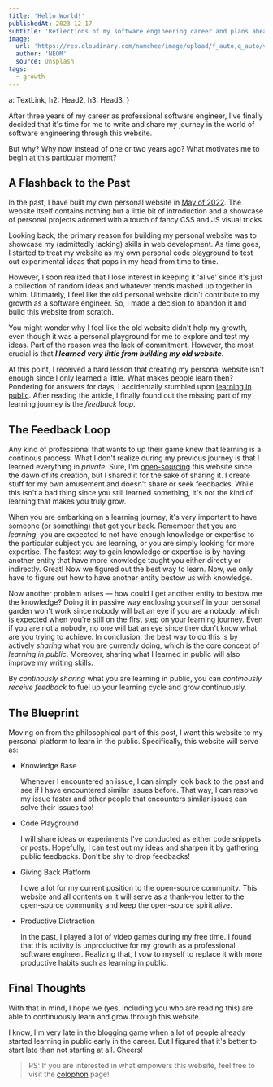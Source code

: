 ---
title: 'Hello World!'
publishedAt: 2023-12-17
subtitle: 'Reflections of my software engineering career and plans ahead'
image:
  url: 'https://res.cloudinary.com/namchee/image/upload/f_auto,q_auto/v1/posts/hello-world/banner'
  author: 'NEOM'
  source: Unsplash
tags:
  - growth
---

  a: TextLink,
  h2: Head2,
  h3: Head3,
}

After three years of my career as professional software engineer, I've finally decided that it's time for me to write and share my journey in the world of software engineering through this website.

But why? Why now instead of one or two years ago? What motivates me to begin at this particular moment?

## A Flashback to the Past

In the past, I have built my own personal website in [May of 2022](https://github.com/Namchee/site/tree/1b54cab8ce574ceb11f69d727547324f42a67b55).
The website itself contains nothing but a little bit of introduction and a showcase of personal projects adorned with a touch of fancy CSS and JS visual tricks.

Looking back, the primary reason for building my personal website was to showcase my (admittedly lacking) skills in web development.
As time goes, I started to treat my website as my own personal code playground to test out
experimental ideas that pops in my head from time to time.

However, I soon realized that I lose interest in keeping it 'alive' since it's just a collection of random ideas and whatever
trends mashed up together in whim. Ultimately, I feel like the old personal website didn't contribute to my growth as a software engineer.
So, I made a decision to abandon it and build this website from scratch.

You might wonder why I feel like the old website didn't help my growth, even though it was a personal playground for me to explore and test my ideas.
Part of the reason was the lack of commitment. However, the most crucial is that ***I learned very little from building my old website***.

At this point, I received a hard lesson that creating my personal website isn't enough since I only learned a little. What makes people learn then?
Pondering for answers for days, I accidentally stumbled upon [learning in public](https://www.swyx.io/learn-in-public). After reading
the article, I finally found out the missing part of my learning journey is the *feedback loop*.

## The Feedback Loop

Any kind of professional that wants to up their game knew that learning is a continous process. What I don't realize during my previous journey is that I learned everything
in *private*. Sure, I'm [open-sourcing](https://www.github.com/Namchee/site) this website since the dawn of its creation, but I shared it
for the sake of sharing it. I create stuff for my own amusement and doesn't share or seek feedbacks. While this isn't a bad thing since you still learned something,
it's not the kind of learning that makes you truly grow.

When you are embarking on a learning journey, it's very important to have someone (or something) that got your back. Remember that you are *learning*, you are expected
to not have enough knowledge or expertise to the particular subject you are learning, or you are simply looking for more expertise. The fastest way to gain knowledge
or expertise is by having another entity that have more knowledge taught you either directly or indirectly. Great! Now we figured out the best way to learn. Now, we
only have to figure out how to have another entity bestow us with knowledge.

Now another problem arises &mdash; how could I get another entity to bestow me the knowledge? Doing it in passive way enclosing yourself in your personal garden won't
work since nobody will bat an eye if you are a nobody, which is expected when you're still on the first step on your learning journey. Even if you are not a nobody,
no one will bat an eye since they don't know what are you trying to achieve. In conclusion, the best way to do this is by actively *sharing* what you are currently doing,
which is the core concept of *learning in public*. Moreover, sharing what I learned in public will also improve my writing skills.

By *continously sharing* what you are learning in public, you can *continously receive feedback* to fuel up your learning cycle and grow continuously.

## The Blueprint

Moving on from the philosophical part of this post, I want this website to my personal platform to learn in the public. Specifically, this website will serve as:

- Knowledge Base

  Whenever I encountered an issue, I can simply look back to the past and see if I have encountered similar issues before. That way, I can resolve my issue faster
  and other people that encounters similar issues can solve their issues too!

- Code Playground

  I will share ideas or experiments I've conducted as either code snippets or posts. Hopefully, I can test out my ideas and sharpen it by gathering public feedbacks. Don't be shy to drop feedbacks!

- Giving Back Platform

  I owe a lot for my current position to the open-source community. This website and all contents on it will serve as a thank-you letter to the open-source community and keep the open-source spirit alive.

- Productive Distraction

  In the past, I played a lot of video games during my free time. I found that this activity is unproductive for my growth as a professional software engineer. Realizing that, I vow to myself to replace it with more productive habits such as learning in public.

## Final Thoughts

With that in mind, I hope we (yes, including you who are reading this) are able to continuously learn and grow through this website.

I know, I'm very late in the blogging game when a lot of people already started learning in public early in the career. But I figured that it's better to start late than not starting at all. Cheers!

> PS: If you are interested in what empowers this website, feel free to visit the [colophon](/colophon) page!
